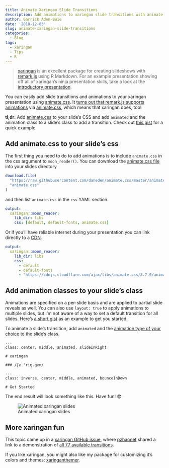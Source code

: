 ```yaml
---
title: Animate Xaringan Slide Transitions
description: Add animations to xaringan slide transitions with animate.css
author: Garrick Aden-Buie
date: '2018-12-03'
slug: animate-xaringan-slide-transitions
categories:
  - Blog
tags:
  - xaringan
  - Tips
  - R
---
```


[xaringan]: https://github.com/yihui/xaringan
[remark.js]: https://github.com/gnab/remark
[animate.css]: http://daneden.github.io/animate.css

> [xaringan] is an excellent package for creating slideshows with [remark.js] using R Markdown.
For an example presentation showing off all of xaringan's ninja presentation skills, take a look at the [introductory presentation](http://slides.yihui.name/xaringan/).

You can easily add slide transitions and animations to your xaringan presentation using [animate.css].
It [turns out that remark.js supports animations](https://github.com/gnab/remark/pull/69) via [animate.css], which means that xaringan does, too!

**tl;dr:** Add [animate.css] to your slide's CSS and add `animated` and the animation class to a slide's class to add a transition.
Check out [this gist](https://gist.github.com/gadenbuie/6ba134aec862e781cbb97e4bbf125814) for a quick example.

## Add animate.css to your slide's css

The first thing you need to do to add animations is to include `animate.css` in the css argument to `moon_reader()`.
You can download the [animate.css  file](https://raw.githubusercontent.com/daneden/animate.css/master/animate.css) into your slides directory 

```r
download.file(
  "https://raw.githubusercontent.com/daneden/animate.css/master/animate.css",
  "animate.css"
)
```

and then list `animate.css` in the `css` YAML section. 

```yaml
output:
  xaringan::moon_reader:
    lib_dir: libs
    css: [default, default-fonts, animate.css]
```

Or if you'll have reliable internet during your presentation you can link directly to a [CDN](https://cdnjs.com).

```yaml
output:
  xaringan::moon_reader:
    lib_dir: libs
    css:
      - default
      - default-fonts 
      - "https://cdnjs.cloudflare.com/ajax/libs/animate.css/3.7.0/animate.min.css"
```

## Add animation classes to your slide's class

Animations are specified on a per-slide basis and are applied to partial slide reveals as well.
You can also use `layout: true` to apply animations to multiple slides, but I'm not aware of a way to set a default transition for all slides. 
Here's [a short gist](https://gist.github.com/gadenbuie/6ba134aec862e781cbb97e4bbf125814) as an example to get you started.

To animate a slide's transition, add `animated` and the [animation type of your choice](https://github.com/daneden/animate.css#animations) to the slide's class.

```
---
class: center, middle, animated, slideInRight

# xaringan

### /ʃæ.'riŋ.ɡæn/

---
class: inverse, center, middle, animated, bounceInDown

# Get Started
```

The end result will look something like this. Have fun! &#x1F60E;

![Animated xaringan slides](/images/2018/animated-xaringan-slides/xaringan-animated.gif)

## More xaringan fun

This topic came up in a [xaringan GitHub issue](https://github.com/yihui/xaringan/issues/184), where [pzhaonet](https://github.com/pzhaonet) shared a link to a demonstration of [all 77 available transitions](http://www.pzhao.org/zh/post/xaringan-animate-single/).

If you like xaringan, you might also like my package for customizing it's colors and themes: [xaringanthemer](/project/xaringanthemer).